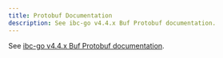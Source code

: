 ```yaml
---
title: Protobuf Documentation
description: See ibc-go v4.4.x Buf Protobuf documentation.
---
```

See [ibc-go v4.4.x Buf Protobuf documentation](https://github.com/cosmos/ibc-go/blob/release/v4.4.x/docs/ibc/proto-docs.md).
